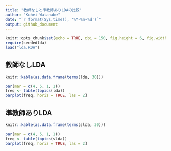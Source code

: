 ```yaml
---
title: "教師なしと準教師ありLDAの比較"
author: "Kohei Watanabe"
date: "`r format(Sys.time(), '%Y-%m-%d')`"
output: github_document
---
```


```r
knitr::opts_chunk$set(echo = TRUE, dpi = 150, fig.height = 6, fig.width = 10, collapse = TRUE)
require(seededlda)
load("lda.RDA")
```

## 教師なしLDA

```r
knitr::kable(as.data.frame(terms(lda, 30)))
```

```r
par(mar = c(4, 5, 1, 1))
freq <- table(topics(lda))
barplot(freq, horiz = TRUE, las = 2)
```

## 準教師ありLDA

```r
knitr::kable(as.data.frame(terms(slda, 30)))
```

```r
par(mar = c(4, 5, 1, 1))
freq <- table(topics(slda))
barplot(freq, horiz = TRUE, las = 2)
```

